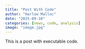 ```yaml
---
title: "Post With Code"
author: "Harlow Malloc"
date: "2025-09-10"
categories: [news, code, analysis]
image: "image.jpg"
---
```


This is a post with executable code.
